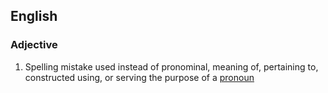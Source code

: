 ==English==

===Adjective===
{{en-adj|-}}

# Spelling mistake used instead of pronominal, meaning of, pertaining to, constructed using, or serving the purpose of a [[pronoun]]